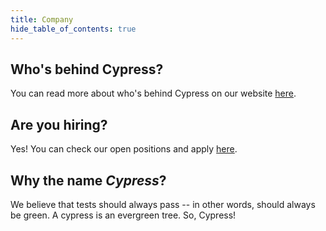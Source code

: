 ```yaml
---
title: Company
hide_table_of_contents: true
---
```



<TOCInline toc={toc} />

## <Icon name="angle-right"></Icon> Who's behind Cypress?

You can read more about who's behind Cypress on our website
[here](https://www.cypress.io/about/).

## <Icon name="angle-right"></Icon> Are you hiring?

Yes! You can check our open positions and apply
[here](https://www.cypress.io/jobs/).

## <Icon name="angle-right"></Icon> Why the name _Cypress_?

We believe that tests should always pass -- in other words, should always be
green. A cypress is an evergreen tree. So, Cypress!
<Icon name="tree" color="green"></Icon>
